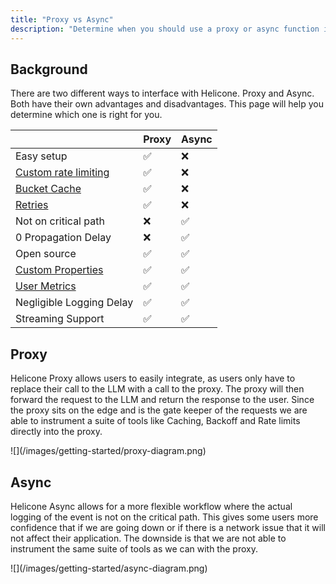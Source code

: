 ```yaml
---
title: "Proxy vs Async"
description: "Determine when you should use a proxy or async function in Helicone."
---
```


## Background

There are two different ways to interface with Helicone. Proxy and Async. Both have their own advantages and disadvantages. This page will help you determine which one is right for you.

|                                                                    | Proxy | Async |
| ------------------------------------------------------------------ | ----- | ----- |
| Easy setup                                                         | ✅    | ❌    |
| [Custom rate limiting](features/advanced-usage/custom-rate-limits) | ✅    | ❌    |
| [Bucket Cache](/features/advanced-usage/caching)                   | ✅    | ❌    |
| [Retries](/features/advanced-usage/retries)                        | ✅    | ❌    |
| Not on critical path                                               | ❌    | ✅    |
| 0 Propagation Delay                                                | ❌    | ✅    |
| Open source                                                        | ✅    | ✅    |
| [Custom Properties](/features/advanced-usage/custom-properties)    | ✅    | ✅    |
| [User Metrics](/features/advanced-usage/user-metrics)              | ✅    | ✅    |
| Negligible Logging Delay                                           | ✅    | ✅    |
| Streaming Support                                                  | ✅    | ✅    |

## Proxy

Helicone Proxy allows users to easily integrate, as users only have to replace their call to the LLM with a call to the proxy.
The proxy will then forward the request to the LLM and return the response to the user. Since the proxy sits on the edge and is the gate
keeper of the requests we are able to instrument a suite of tools like Caching, Backoff and Rate limits directly into the proxy.

<Frame>![](/images/getting-started/proxy-diagram.png)</Frame>

## Async

Helicone Async allows for a more flexible workflow where the actual logging of the event is not on the critical path. This gives some users more confidence that if we are going down
or if there is a network issue that it will not affect their application. The downside is that we are not able to instrument the same suite of tools as we can with the proxy.

<Frame>![](/images/getting-started/async-diagram.png)</Frame>
